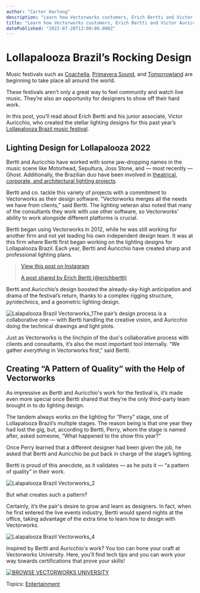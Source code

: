 ```yaml
---
author: "Carter Hartong"
description: "Learn how Vectorworks customers, Erich Bertti and Victor Auricchio, created the lighting designs for 2022’s Lolapalooza Brazil."
title: "Learn how Vectorworks customers, Erich Bertti and Victor Auricchio, created the lighting designs for 2022’s Lolapalooza Brazil." 
datePublished: "2022-07-28T13:00:00.000Z"
---
```

# Lollapalooza Brazil’s Rocking Design

Music festivals such as [Coachella](https://www.coachella.com/), [Primavera Sound](https://www.primaverasound.com/es), and [Tomorrowland](https://www.tomorrowland.com/home/) are beginning to take place all around the world.

These festivals aren’t only a great way to feel community and watch live music. They’re also an opportunity for designers to show off their hard work.

In this post, you’ll read about Erich Bertti and his junior associate, Victor Auricchio, who created the stellar lighting designs for this past year’s [Lollapalooza Brazil music festival](https://www.lollapaloozabr.com/).

## Lighting Design for Lollapalooza 2022

Bertti and Auricchio have worked with some jaw-dropping names in the music scene like Motorhead, Sepultura, Joss Stone, and — most recently — Ghost. Additionally, the Brazilian duo have been involved in [theatrical, corporate, and architectural lighting projects](https://www.instagram.com/erichbertti/?hl=en).

Bertti and co. tackle this variety of projects with a commitment to Vectorworks as their design software. “Vectorworks merges all the needs we have from clients,” said Bertti. The lighting veteran also noted that many of the consultants they work with use other software, so Vectorworks’ ability to work alongside different platforms is crucial.

Bertti began using Vectorworks in 2012, while he was still working for another firm and not yet leading his own independent design team. It was at this firm where Bertti first began working on the lighting designs for Lollapalooza Brazil. Each year, Bertti and Auricchio have created sharp and professional lighting plans.

> [  View this post on Instagram ](https://www.instagram.com/p/CbuqjUbuhm0/?utm%5Fsource=ig%5Fembed&utm%5Fcampaign=loading) 
> 
> [A post shared by Erich Bertti (@erichbertti)](https://www.instagram.com/p/CbuqjUbuhm0/?utm%5Fsource=ig%5Fembed&utm%5Fcampaign=loading)

Bertti and Auricchio’s design boosted the already-sky-high anticipation and drama of the festival’s return, thanks to a complex rigging structure, pyrotechnics, and a geometric lighting design.

![Lalapalooza Brazil Vectorworks_1](https://blog.vectorworks.net/hs-fs/hubfs/Blog%20Images/220718_lalapalooza%20Brazil/Lalapalooza%20Brazil%20Vectorworks_1.png?width=1440&name=Lalapalooza%20Brazil%20Vectorworks_1.png)The pair’s design process is a collaborative one — with Bertti handling the creative vision, and Auricchio doing the technical drawings and light plots.

Just as Vectorworks is the linchpin of the duo's collaborative process with clients and consultants, it’s also the most important tool internally. “We gather _everything_ in Vectorworks first,” said Bertti.

## Creating “A Pattern of Quality” with the Help of Vectorworks

As impressive as Bertti and Auricchio's work for the festival is, it’s made even more special once Bertti shared that they’re the only third-party team brought in to do lighting design.

The tandem always works on the lighting for “Perry” stage, one of Lollapalooza Brazil’s multiple stages. The reason being is that one year they had lost the gig, but, according to Bertti, Perry, whom the stage is named after, asked someone, “What happened to the show this year?”

Once Perry learned that a different designer had been given the job, he asked that Bertti and Auricchio be put back in charge of the stage’s lighting.

Bertti is proud of this anecdote, as it validates — as he puts it — “a pattern of quality” in their work.

![Lalapalooza Brazil Vectorworks_2](https://blog.vectorworks.net/hs-fs/hubfs/Blog%20Images/220718_lalapalooza%20Brazil/Lalapalooza%20Brazil%20Vectorworks_2.jpg?width=1440&name=Lalapalooza%20Brazil%20Vectorworks_2.jpg)

But what creates such a pattern?

Certainly, it’s the pair's desire to grow and learn as designers. In fact, when he first entered the live events industry, Bertti would spend nights at the office, taking advantage of the extra time to learn how to design with Vectorworks.

![Lalapalooza Brazil Vectorworks_4](https://blog.vectorworks.net/hs-fs/hubfs/Blog%20Images/220718_lalapalooza%20Brazil/Lalapalooza%20Brazil%20Vectorworks_4.jpg?width=1440&name=Lalapalooza%20Brazil%20Vectorworks_4.jpg)

Inspired by Bertti and Auricchio's work? You too can hone your craft at Vectorworks University. Here, you’ll find tech tips and you can work your way towards certifications that prove your skills!

[![BROWSE VECTORWORKS UNIVERSITY](https://no-cache.hubspot.com/cta/default/3018241/80cc3a4d-d8da-4e1e-87d3-d9a3e929e246.png)](https://cta-redirect.hubspot.com/cta/redirect/3018241/80cc3a4d-d8da-4e1e-87d3-d9a3e929e246) 

 Topics: [Entertainment](https://blog.vectorworks.net/topic/entertainment) 

 